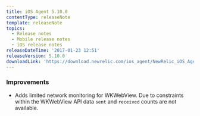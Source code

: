 ```yaml
---
title: iOS Agent 5.10.0
contentType: releaseNote
template: releaseNote
topics:
  - Release notes
  - Mobile release notes
  - iOS release notes
releaseDateTime: '2017-01-23 12:51'
releaseVersion: 5.10.0
downloadLink: 'https://download.newrelic.com/ios_agent/NewRelic_iOS_Agent_5.10.0.zip'
---
```


### Improvements

* Adds limited network monitoring for WKWebView. Due to constraints within the WKWebView API data `sent` and `received` counts are not available.
